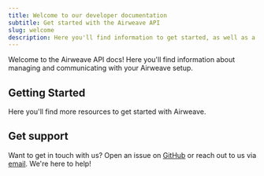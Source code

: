 ```yaml
---
title: Welcome to our developer documentation
subtitle: Get started with the Airweave API
slug: welcome
description: Here you'll find information to get started, as well as a sample API Reference generated by Fern from an OpenAPI specification file.
---
```


Welcome to the Airweave API docs! Here you'll find information about managing and communicating with your Airweave setup.

## Getting Started

Here you'll find more resources to get started with Airweave.

<Cards>
  <Card title="API Reference" icon="fa-solid fa-code" href="/api-reference" />
  <Card
    title="Discord Community"
    icon="fa-brands fa-discord"
    href="https://discord.gg/484HY9Ehxt"
  />
  <Card
    title="Blog"
    icon="fa-solid fa-signal"
    href="https://blog.airweave.ai"
  />
  <Card
    title="GitHub"
    icon="fa-brands fa-github"
    href="https://github.com/airweave-ai/airweave"
  />
</Cards>

## Get support

Want to get in touch with us? Open an issue on [GitHub](https://github.com/airweave-ai/airweave/issues/new) or reach out to us via [email](mailto:support@airweave.ai). We're here to help!
